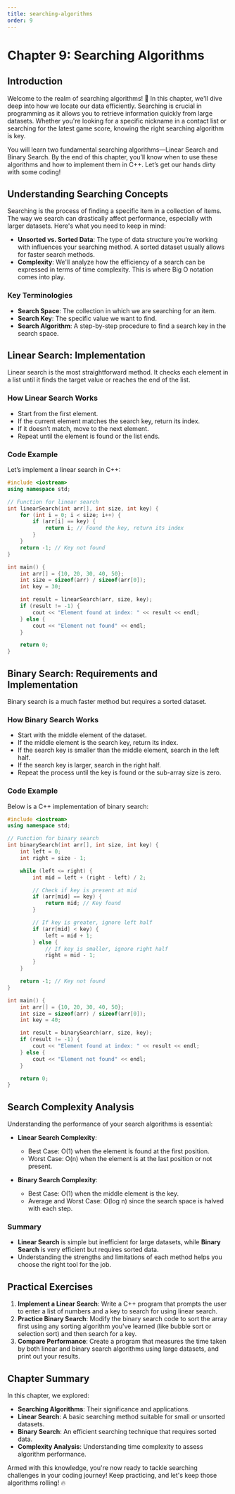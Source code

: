 ```yaml
---
title: searching-algorithms
order: 9
---
```


# Chapter 9: Searching Algorithms

## Introduction
Welcome to the realm of searching algorithms! 🚀 In this chapter, we'll dive deep into how we locate our data efficiently. Searching is crucial in programming as it allows you to retrieve information quickly from large datasets. Whether you're looking for a specific nickname in a contact list or searching for the latest game score, knowing the right searching algorithm is key.

You will learn two fundamental searching algorithms—Linear Search and Binary Search. By the end of this chapter, you’ll know when to use these algorithms and how to implement them in C++. Let’s get our hands dirty with some coding!

## Understanding Searching Concepts
Searching is the process of finding a specific item in a collection of items. The way we search can drastically affect performance, especially with larger datasets. Here's what you need to keep in mind:

- **Unsorted vs. Sorted Data**: The type of data structure you’re working with influences your searching method. A sorted dataset usually allows for faster search methods.
- **Complexity**: We'll analyze how the efficiency of a search can be expressed in terms of time complexity. This is where Big O notation comes into play.

### Key Terminologies
- **Search Space**: The collection in which we are searching for an item.
- **Search Key**: The specific value we want to find.
- **Search Algorithm**: A step-by-step procedure to find a search key in the search space.

## Linear Search: Implementation
Linear search is the most straightforward method. It checks each element in a list until it finds the target value or reaches the end of the list.

### How Linear Search Works
- Start from the first element.
- If the current element matches the search key, return its index.
- If it doesn’t match, move to the next element.
- Repeat until the element is found or the list ends.

### Code Example
Let’s implement a linear search in C++:

```cpp
#include <iostream>
using namespace std;

// Function for linear search
int linearSearch(int arr[], int size, int key) {
    for (int i = 0; i < size; i++) {
        if (arr[i] == key) {
            return i; // Found the key, return its index
        }
    }
    return -1; // Key not found
}

int main() {
    int arr[] = {10, 20, 30, 40, 50};
    int size = sizeof(arr) / sizeof(arr[0]);
    int key = 30;

    int result = linearSearch(arr, size, key);
    if (result != -1) {
        cout << "Element found at index: " << result << endl;
    } else {
        cout << "Element not found" << endl;
    }

    return 0;
}
```

## Binary Search: Requirements and Implementation
Binary search is a much faster method but requires a sorted dataset. 

### How Binary Search Works
- Start with the middle element of the dataset.
- If the middle element is the search key, return its index.
- If the search key is smaller than the middle element, search in the left half.
- If the search key is larger, search in the right half.
- Repeat the process until the key is found or the sub-array size is zero.

### Code Example
Below is a C++ implementation of binary search:

```cpp
#include <iostream>
using namespace std;

// Function for binary search
int binarySearch(int arr[], int size, int key) {
    int left = 0;
    int right = size - 1;

    while (left <= right) {
        int mid = left + (right - left) / 2;

        // Check if key is present at mid
        if (arr[mid] == key) {
            return mid; // Key found
        }

        // If key is greater, ignore left half
        if (arr[mid] < key) {
            left = mid + 1;
        } else {
            // If key is smaller, ignore right half
            right = mid - 1;
        }
    }

    return -1; // Key not found
}

int main() {
    int arr[] = {10, 20, 30, 40, 50};
    int size = sizeof(arr) / sizeof(arr[0]);
    int key = 40;

    int result = binarySearch(arr, size, key);
    if (result != -1) {
        cout << "Element found at index: " << result << endl;
    } else {
        cout << "Element not found" << endl;
    }

    return 0;
}
```

## Search Complexity Analysis
Understanding the performance of your search algorithms is essential:

- **Linear Search Complexity**: 
  - Best Case: O(1) when the element is found at the first position.
  - Worst Case: O(n) when the element is at the last position or not present.
  
- **Binary Search Complexity**:
  - Best Case: O(1) when the middle element is the key.
  - Average and Worst Case: O(log n) since the search space is halved with each step.

### Summary
- **Linear Search** is simple but inefficient for large datasets, while **Binary Search** is very efficient but requires sorted data.
- Understanding the strengths and limitations of each method helps you choose the right tool for the job. 

## Practical Exercises
1. **Implement a Linear Search**: Write a C++ program that prompts the user to enter a list of numbers and a key to search for using linear search.
2. **Practice Binary Search**: Modify the binary search code to sort the array first using any sorting algorithm you've learned (like bubble sort or selection sort) and then search for a key.
3. **Compare Performance**: Create a program that measures the time taken by both linear and binary search algorithms using large datasets, and print out your results.

## Chapter Summary
In this chapter, we explored:
- **Searching Algorithms**: Their significance and applications.
- **Linear Search**: A basic searching method suitable for small or unsorted datasets.
- **Binary Search**: An efficient searching technique that requires sorted data.
- **Complexity Analysis**: Understanding time complexity to assess algorithm performance.

Armed with this knowledge, you're now ready to tackle searching challenges in your coding journey! Keep practicing, and let's keep those algorithms rolling! 🔥